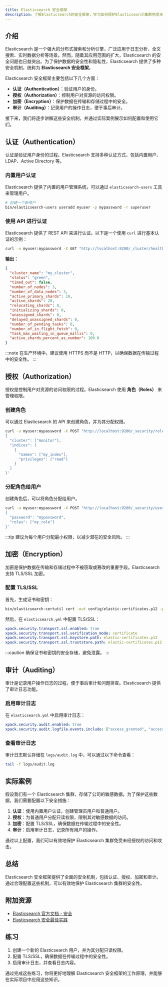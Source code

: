 ```yaml
---
title: Elasticsearch 安全框架
description: 了解Elasticsearch的安全框架，学习如何保护Elasticsearch集群免受未经授权的访问和攻击。
---
```


## 介绍

Elasticsearch 是一个强大的分布式搜索和分析引擎，广泛应用于日志分析、全文搜索、实时数据分析等场景。然而，随着其应用范围的扩大，Elasticsearch 的安全问题也日益突出。为了保护数据的安全性和隐私性，Elasticsearch 提供了多种安全机制，统称为 **Elasticsearch 安全框架**。

Elasticsearch 安全框架主要包括以下几个方面：
- **认证（Authentication）**：验证用户的身份。
- **授权（Authorization）**：控制用户对资源的访问权限。
- **加密（Encryption）**：保护数据在传输和存储过程中的安全。
- **审计（Auditing）**：记录用户的操作日志，便于事后审计。

接下来，我们将逐步讲解这些安全机制，并通过实际案例展示如何配置和使用它们。

## 认证（Authentication）

认证是验证用户身份的过程。Elasticsearch 支持多种认证方式，包括内置用户、LDAP、Active Directory 等。

### 内置用户认证

Elasticsearch 提供了内置的用户管理系统，可以通过 `elasticsearch-users` 工具来管理用户。

```bash
# 创建一个新用户
bin/elasticsearch-users useradd myuser -p mypassword -r superuser
```

### 使用 API 进行认证

Elasticsearch 提供了 REST API 来进行认证。以下是一个使用 `curl` 进行基本认证的示例：

```bash
curl -u myuser:mypassword -X GET "http://localhost:9200/_cluster/health"
```

**输出：**
```json
{
  "cluster_name": "my_cluster",
  "status": "green",
  "timed_out": false,
  "number_of_nodes": 3,
  "number_of_data_nodes": 3,
  "active_primary_shards": 10,
  "active_shards": 20,
  "relocating_shards": 0,
  "initializing_shards": 0,
  "unassigned_shards": 0,
  "delayed_unassigned_shards": 0,
  "number_of_pending_tasks": 0,
  "number_of_in_flight_fetch": 0,
  "task_max_waiting_in_queue_millis": 0,
  "active_shards_percent_as_number": 100.0
}
```

:::note
在生产环境中，建议使用 HTTPS 而不是 HTTP，以确保数据在传输过程中的安全性。
:::

## 授权（Authorization）

授权是控制用户对资源的访问权限的过程。Elasticsearch 使用 **角色（Roles）** 来管理权限。

### 创建角色

可以通过 Elasticsearch 的 API 来创建角色，并为其分配权限。

```bash
curl -u myuser:mypassword -X POST "http://localhost:9200/_security/role/my_role" -H 'Content-Type: application/json' -d'
{
  "cluster": ["monitor"],
  "indices": [
    {
      "names": ["my_index"],
      "privileges": ["read"]
    }
  ]
}'
```

### 分配角色给用户

创建角色后，可以将角色分配给用户。

```bash
curl -u myuser:mypassword -X POST "http://localhost:9200/_security/user/myuser" -H 'Content-Type: application/json' -d'
{
  "password": "mypassword",
  "roles": ["my_role"]
}'
```

:::tip
建议为每个用户分配最小权限，以减少潜在的安全风险。
:::

## 加密（Encryption）

加密是保护数据在传输和存储过程中不被窃取或篡改的重要手段。Elasticsearch 支持 TLS/SSL 加密。

### 配置 TLS/SSL

首先，生成证书和密钥：

```bash
bin/elasticsearch-certutil cert -out config/elastic-certificates.p12 -pass ""
```

然后，在 `elasticsearch.yml` 中配置 TLS/SSL：

```yaml
xpack.security.transport.ssl.enabled: true
xpack.security.transport.ssl.verification_mode: certificate
xpack.security.transport.ssl.keystore.path: elastic-certificates.p12
xpack.security.transport.ssl.truststore.path: elastic-certificates.p12
```

:::caution
确保证书和密钥的安全存储，避免泄露。
:::

## 审计（Auditing）

审计是记录用户操作日志的过程，便于事后审计和问题排查。Elasticsearch 提供了审计日志功能。

### 启用审计日志

在 `elasticsearch.yml` 中启用审计日志：

```yaml
xpack.security.audit.enabled: true
xpack.security.audit.logfile.events.include: ["access_granted", "access_denied"]
```

### 查看审计日志

审计日志默认存储在 `logs/audit.log` 中，可以通过以下命令查看：

```bash
tail -f logs/audit.log
```

## 实际案例

假设我们有一个 Elasticsearch 集群，存储了公司的敏感数据。为了保护这些数据，我们需要配置以下安全措施：

1. **认证**：使用内置用户认证，创建管理员用户和普通用户。
2. **授权**：为普通用户分配只读权限，限制其对敏感数据的访问。
3. **加密**：配置 TLS/SSL，确保数据在传输过程中的安全性。
4. **审计**：启用审计日志，记录所有用户的操作。

通过以上配置，我们可以有效地保护 Elasticsearch 集群免受未经授权的访问和攻击。

## 总结

Elasticsearch 安全框架提供了全面的安全机制，包括认证、授权、加密和审计。通过合理配置这些机制，可以有效地保护 Elasticsearch 集群的安全性。

## 附加资源

- [Elasticsearch 官方文档 - 安全](https://www.elastic.co/guide/en/elasticsearch/reference/current/security.html)
- [Elasticsearch 安全最佳实践](https://www.elastic.co/blog/security-best-practices-for-elasticsearch)

## 练习

1. 创建一个新的 Elasticsearch 用户，并为其分配只读权限。
2. 配置 TLS/SSL，确保数据在传输过程中的安全性。
3. 启用审计日志，并查看日志内容。

通过完成这些练习，你将更好地理解 Elasticsearch 安全框架的工作原理，并能够在实际项目中应用这些知识。